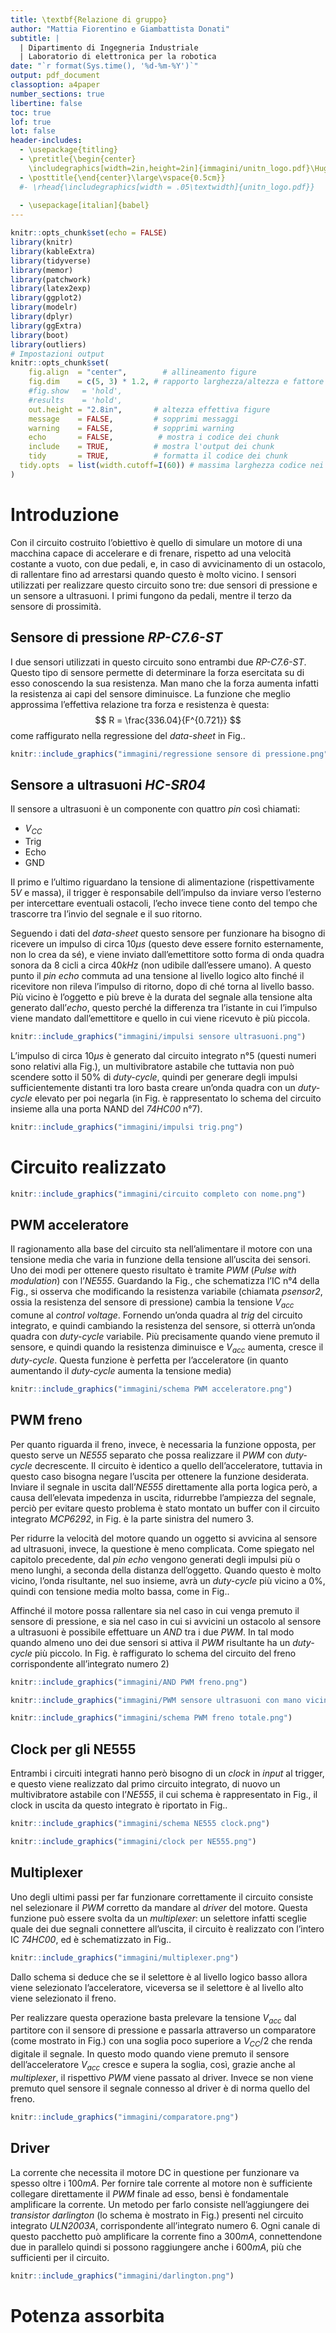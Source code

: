 ```yaml
---
title: \textbf{Relazione di gruppo}
author: "Mattia Fiorentino e Giambattista Donati"
subtitle: |
  | Dipartimento di Ingegneria Industriale
  | Laboratorio di elettronica per la robotica
date: "`r format(Sys.time(), '%d-%m-%Y')`"
output: pdf_document
classoption: a4paper
number_sections: true
libertine: false
toc: true
lof: true
lot: false
header-includes:
  - \usepackage{titling}
  - \pretitle{\begin{center}
    \includegraphics[width=2in,height=2in]{immagini/unitn_logo.pdf}\Huge\\\vspace{0.5cm}}
  - \posttitle{\end{center}\large\vspace{0.5cm}}
  #- \rhead{\includegraphics[width = .05\textwidth]{unitn_logo.pdf}}
  
  - \usepackage[italian]{babel}
---
```



```r
knitr::opts_chunk$set(echo = FALSE)
library(knitr)
library(kableExtra)
library(tidyverse)
library(memor)
library(patchwork)
library(latex2exp)
library(ggplot2)
library(modelr)
library(dplyr)
library(ggExtra)
library(boot)
library(outliers)
# Impostazioni output
knitr::opts_chunk$set(
	fig.align  = "center",        # allineamento figure
	fig.dim    = c(5, 3) * 1.2, # rapporto larghezza/altezza e fattore di scala
	#fig.show   = 'hold',
	#results    = 'hold',
	out.height = "2.8in",       # altezza effettiva figure
	message    = FALSE,         # sopprimi messaggi
	warning    = FALSE,         # sopprimi warning
	echo       = FALSE,          # mostra i codice dei chunk
	include    = TRUE,          # mostra l'output dei chunk
	tidy       = TRUE,          # formatta il codice dei chunk
  tidy.opts  = list(width.cutoff=I(60)) # massima larghezza codice nei chunk
)
```

# Introduzione

Con il circuito costruito l'obiettivo è quello di simulare un motore di una macchina capace di accelerare e di frenare, rispetto ad una velocità costante a vuoto, con due pedali, e, in caso di avvicinamento di un ostacolo, di rallentare fino ad arrestarsi quando questo è molto vicino.
I sensori utilizzati per realizzare questo circuito sono tre: due sensori di pressione e un sensore a ultrasuoni. I primi fungono da pedali, mentre il terzo da sensore di prossimità.

## Sensore di pressione *RP-C7.6-ST*
I due sensori utilizzati in questo circuito sono entrambi due *RP-C7.6-ST*. Questo tipo di sensore permette di determinare la forza esercitata su di esso conoscendo la sua resistenza. Man mano che la forza aumenta infatti la resistenza ai capi del sensore diminuisce. La funzione che meglio approssima l'effettiva relazione tra forza e resistenza è questa:
$$
  R = \frac{336.04}{F^{0.721}} 
$$
come raffigurato nella regressione del *data-sheet* in Fig.\ref{fig:regressione}.

```r
knitr::include_graphics("immagini/regressione sensore di pressione.png")
```


## Sensore a ultrasuoni *HC-SR04*
Il sensore a ultrasuoni è un componente con quattro *pin* così chiamati:

- $V_{CC}$
- Trig
- Echo
- GND

Il primo e l'ultimo riguardano la tensione di alimentazione (rispettivamente $5V$ e massa), il trigger è responsabile dell'impulso da inviare verso l'esterno per intercettare eventuali ostacoli, l'echo invece tiene conto del tempo che trascorre tra l'invio del segnale e il suo ritorno.

Seguendo i dati del *data-sheet* questo sensore per funzionare ha bisogno di ricevere un impulso di circa $10\mu s$ (questo deve essere fornito esternamente, non lo crea da sé), e viene inviato dall'emettitore sotto forma di onda quadra sonora da 8 cicli a circa $40kHz$ (non udibile dall'essere umano). A questo punto il *pin* *echo* commuta ad una tensione al livello logico alto finché il ricevitore non rileva l'impulso di ritorno, dopo di ché torna al livello basso. Più vicino è l'oggetto e più breve è la durata del segnale alla tensione alta generato dall'*echo*, questo perché la differenza tra l'istante in cui l'impulso viene mandato dall'emettitore e quello in cui viene ricevuto è più piccola.

```r
knitr::include_graphics("immagini/impulsi sensore ultrasuoni.png")
```

L'impulso di circa $10\mu s$ è generato dal circuito integrato n°5 (questi numeri sono relativi alla Fig.\ref{fig:circ_tot}), un multivibratore astabile che tuttavia non può scendere sotto il $50\%$ di *duty-cycle*, quindi per generare degli impulsi sufficientemente distanti tra loro basta creare un'onda quadra con un *duty-cycle* elevato per poi negarla (in Fig.\ref{fig:pulse_trig} è rappresentato lo schema del circuito insieme alla una porta NAND del *74HC00* n°7).  

```r
knitr::include_graphics("immagini/impulsi trig.png")
```

# Circuito realizzato

```r
knitr::include_graphics("immagini/circuito completo con nome.png")
```

## PWM acceleratore
Il ragionamento alla base del circuito sta nell'alimentare il motore con una tensione media che varia in funzione della tensione all'uscita dei sensori. Uno dei modi per ottenere questo risultato è tramite *PWM* (*Pulse with modulation*) con l'*NE555*.
Guardando la Fig.\ref{fig:schema_PWM}, che schematizza l'IC n°4 della Fig.\ref{fig:circ_tot}, si osserva che modificando la resistenza variabile (chiamata *psensor2*, ossia la resistenza del sensore di pressione) cambia la tensione $V_{acc}$ comune al *control voltage*. Fornendo un'onda quadra al *trig* del circuito integrato, e quindi cambiando la resistenza del sensore, si otterrà un'onda quadra con *duty-cycle* variabile. Più precisamente quando viene premuto il sensore, e quindi quando la resistenza diminuisce e $V_{acc}$ aumenta, cresce il *duty-cycle*. Questa funzione è perfetta per l'acceleratore (in quanto aumentando il *duty-cycle* aumenta la tensione media)

```r
knitr::include_graphics("immagini/schema PWM acceleratore.png")
```


## PWM freno

Per quanto riguarda il freno, invece, è necessaria la funzione opposta, per questo serve un *NE555* separato che possa realizzare il *PWM* con *duty-cycle* decrescente. Il circuito è identico a quello dell'acceleratore, tuttavia in questo caso bisogna negare l'uscita per ottenere la funzione desiderata. Inviare il segnale in uscita dall'*NE555* direttamente alla porta logica però, a causa dell'elevata impedenza in uscita, ridurrebbe l'ampiezza del segnale, perciò per evitare questo problema è stato montato un buffer con il circuito integrato *MCP6292*, in Fig.\ref{fig:circ_tot} è la parte sinistra del numero 3.

Per ridurre la velocità del motore quando un oggetto si avvicina al sensore ad ultrasuoni, invece, la questione è meno complicata. Come spiegato nel capitolo precedente, dal *pin echo* vengono generati degli impulsi più o meno lunghi, a seconda della distanza dell'oggetto. Quando questo è molto vicino, l'onda risultante, nel suo insieme, avrà un *duty-cycle* più vicino a $0\%$, quindi con tensione media molto bassa, come in Fig.\ref{fig:PWM_ultrasuoni}. 

Affinché il motore possa rallentare sia nel caso in cui venga premuto il sensore di pressione, e sia nel caso in cui si avvicini un ostacolo al sensore a ultrasuoni è possibile effettuare un *AND* tra i due *PWM*. In tal modo quando almeno uno dei due sensori si attiva il *PWM* risultante ha un *duty-cycle* più piccolo.
In Fig.\ref{fig:PWM_freno_tot} è raffigurato lo schema del circuito del freno corrispondente all'integrato numero 2)

```r
knitr::include_graphics("immagini/AND PWM freno.png")
```

```r
knitr::include_graphics("immagini/PWM sensore ultrasuoni con mano vicina.png")
```

```r
knitr::include_graphics("immagini/schema PWM freno totale.png")
```


## Clock per gli NE555

Entrambi i circuiti integrati hanno però bisogno di un *clock* in *input* al trigger, e questo viene realizzato dal primo circuito integrato, di nuovo un multivibratore astabile con l'*NE555*, il cui schema è rappresentato in Fig.\ref{fig:schema_clock}, il clock in uscita da questo integrato è riportato in Fig.\ref{fig:clock}.

```r
knitr::include_graphics("immagini/schema NE555 clock.png")
```

```r
knitr::include_graphics("immagini/clock per NE555.png")
```





## Multiplexer

Uno degli ultimi passi per far funzionare correttamente il circuito consiste nel selezionare il *PWM* corretto da mandare al *driver* del motore. Questa funzione può essere svolta da un *multiplexer*: un selettore infatti sceglie quale dei due segnali connettere all'uscita, il circuito è realizzato con l'intero IC *74HC00*, ed è schematizzato in Fig.\ref{fig:mux}.

```r
knitr::include_graphics("immagini/multiplexer.png")
```
Dallo schema si deduce che se il selettore è al livello logico basso allora viene selezionato l'acceleratore, viceversa se il selettore è al livello alto viene selezionato il freno.

Per realizzare questa operazione basta prelevare la tensione $V_{acc}$ dal partitore con il sensore di pressione e passarla attraverso un comparatore (come mostrato in Fig.\ref{fig:comparatore}) con una soglia poco superiore a $V_{CC}/2$ che renda digitale il segnale. In questo modo quando viene premuto il sensore dell'acceleratore $V_{acc}$ cresce e supera la soglia, così, grazie anche al *multiplexer*, il rispettivo *PWM* viene passato al driver. Invece se non viene premuto quel sensore il segnale connesso al driver è di norma quello del freno.

```r
knitr::include_graphics("immagini/comparatore.png")
```


## Driver

La corrente che necessita il motore DC in questione per funzionare va spesso oltre i $100mA$. Per fornire tale corrente al motore non è sufficiente collegare direttamente il *PWM* finale ad esso, bensì è fondamentale amplificare la corrente. Un metodo per farlo consiste nell'aggiungere dei *transistor darlington* (lo schema è mostrato in Fig.\ref{fig:darlington}) presenti nel circuito integrato *ULN2003A*, corrispondente all'integrato numero 6. Ogni canale di questo pacchetto può amplificare la corrente fino a $300mA$, connettendone due in parallelo quindi si possono raggiungere anche i $600mA$, più che sufficienti per il circuito. 

```r
knitr::include_graphics("immagini/darlington.png")
```

# Potenza assorbita





